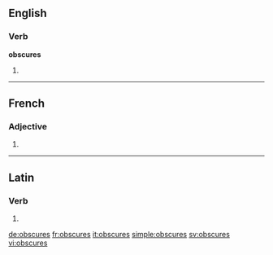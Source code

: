 ==English==

===Verb===
'''obscures'''

# {{third-person singular of|obscure}}

----

==French==

===Adjective===
{{fr-adj-form|f|p}}

# {{form of|feminine plural|obscur|lang=fr}}

----

==Latin==

===Verb===
{{la-verb-form|obscūrēs}}

# {{conjugation of|[[obscuro#Latin|obscūrō]]||2|s|pres|act|sub}}

[[de:obscures]]
[[fr:obscures]]
[[it:obscures]]
[[simple:obscures]]
[[sv:obscures]]
[[vi:obscures]]